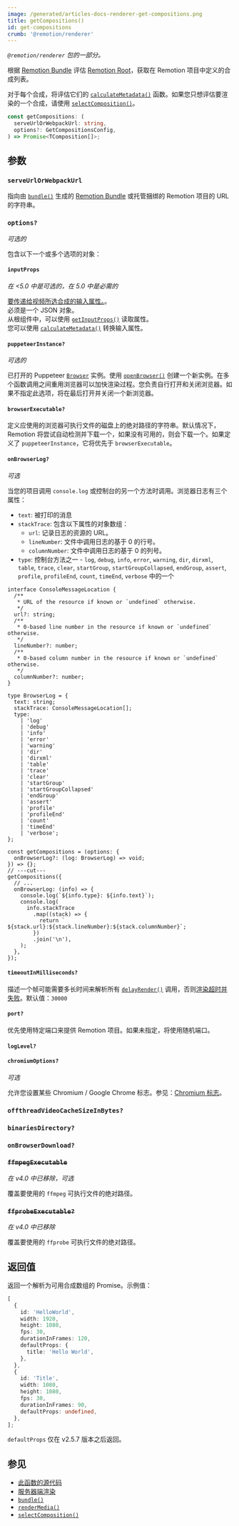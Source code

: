 ```yaml
---
image: /generated/articles-docs-renderer-get-compositions.png
title: getCompositions()
id: get-compositions
crumb: '@remotion/renderer'
---
```


_`@remotion/renderer` 包的一部分。_

根据 [Remotion Bundle](/docs/terminology/bundle) 评估 [Remotion Root](/docs/terminology/remotion-root)，获取在 Remotion 项目中定义的合成列表。

对于每个合成，将评估它们的 [`calculateMetadata()`](/docs/composition#calculatemetadata) 函数。如果您只想评估要渲染的一个合成，请使用 [`selectComposition()`](/docs/renderer/select-composition)。

```ts
const getCompositions: (
  serveUrlOrWebpackUrl: string,
  options?: GetCompositionsConfig,
) => Promise<TComposition[]>;
```

## 参数

### `serveUrlOrWebpackUrl`

指向由 [`bundle()`](/docs/bundle) 生成的 [Remotion Bundle](/docs/terminology/bundle) 或托管捆绑的 Remotion 项目的 URL 的字符串。

### `options?`

_可选的_

包含以下一个或多个选项的对象：

#### `inputProps`

_在 &lt;5.0 中是可选的，在 5.0 中是必需的_

[要传递给视频所选合成的输入属性。](/docs/passing-props#passing-input-props-in-the-cli)。  
必须是一个 JSON 对象。  
从根组件中，可以使用 [`getInputProps()`](/docs/get-input-props) 读取属性。  
您可以使用 [`calculateMetadata()`](/docs/calculate-metadata) 转换输入属性。

#### `puppeteerInstance?`<AvailableFrom v="3.0.0" />

_可选的_

已打开的 Puppeteer [`Browser`](/docs/renderer/open-browser) 实例。使用 [`openBrowser()`](/docs/renderer/open-browser) 创建一个新实例。在多个函数调用之间重用浏览器可以加快渲染过程。您负责自行打开和关闭浏览器。如果不指定此选项，将在最后打开并关闭一个新浏览器。

#### `browserExecutable?`<AvailableFrom v="2.3.1" />

定义应使用的浏览器可执行文件的磁盘上的绝对路径的字符串。默认情况下，Remotion 将尝试自动检测并下载一个，如果没有可用的，则会下载一个。如果定义了 `puppeteerInstance`，它将优先于 `browserExecutable`。

#### `onBrowserLog?`<AvailableFrom v="3.0.0" />

_可选_

当您的项目调用 `console.log` 或控制台的另一个方法时调用。浏览器日志有三个属性：

- `text`: 被打印的消息
- `stackTrace`: 包含以下属性的对象数组：
  - `url`: 记录日志的资源的 URL。
  - `lineNumber`: 文件中调用日志的基于 0 的行号。
  - `columnNumber`: 文件中调用日志的基于 0 的列号。
- `type`: 控制台方法之一 - `log`, `debug`, `info`, `error`, `warning`, `dir`, `dirxml`, `table`, `trace`, `clear`, `startGroup`, `startGroupCollapsed`, `endGroup`, `assert`, `profile`, `profileEnd`, `count`, `timeEnd`, `verbose` 中的一个

```tsx twoslash
interface ConsoleMessageLocation {
  /**
   * URL of the resource if known or `undefined` otherwise.
   */
  url?: string;
  /**
   * 0-based line number in the resource if known or `undefined` otherwise.
   */
  lineNumber?: number;
  /**
   * 0-based column number in the resource if known or `undefined` otherwise.
   */
  columnNumber?: number;
}

type BrowserLog = {
  text: string;
  stackTrace: ConsoleMessageLocation[];
  type:
    | 'log'
    | 'debug'
    | 'info'
    | 'error'
    | 'warning'
    | 'dir'
    | 'dirxml'
    | 'table'
    | 'trace'
    | 'clear'
    | 'startGroup'
    | 'startGroupCollapsed'
    | 'endGroup'
    | 'assert'
    | 'profile'
    | 'profileEnd'
    | 'count'
    | 'timeEnd'
    | 'verbose';
};

const getCompositions = (options: {
  onBrowserLog?: (log: BrowserLog) => void;
}) => {};
// ---cut---
getCompositions({
  // ...
  onBrowserLog: (info) => {
    console.log(`${info.type}: ${info.text}`);
    console.log(
      info.stackTrace
        .map((stack) => {
          return `  ${stack.url}:${stack.lineNumber}:${stack.columnNumber}`;
        })
        .join('\n'),
    );
  },
});
```

#### `timeoutInMilliseconds?`<AvailableFrom v="2.6.3" />

描述一个帧可能需要多长时间来解析所有 [`delayRender()`](/docs/delay-render) 调用，否则[渲染超时并失败](/docs/timeout)。默认值：`30000`

#### `port?`

优先使用特定端口来提供 Remotion 项目。如果未指定，将使用随机端口。

#### `logLevel?`<AvailableFrom v="4.0.0"/>

<Options id="log" />

#### `chromiumOptions?`<AvailableFrom v="2.6.5" />

_可选_

允许您设置某些 Chromium / Google Chrome 标志。参见：[Chromium 标志](/docs/chromium-flags)。

### `offthreadVideoCacheSizeInBytes?`<AvailableFrom v="4.0.23"/>

<Options id="offthreadvideo-cache-size-in-bytes" />

### `binariesDirectory?`<AvailableFrom v="4.0.120" />

<Options id="binaries-directory" />

### `onBrowserDownload?`<AvailableFrom v="4.0.137" />

<Options id="on-browser-download" />

### ~~`ffmpegExecutable`~~

_在 v4.0 中已移除，可选_

覆盖要使用的 `ffmpeg` 可执行文件的绝对路径。

### ~~`ffprobeExecutable?`~~ <AvailableFrom v="3.0.17" />

_在 v4.0 中已移除_

覆盖要使用的 `ffprobe` 可执行文件的绝对路径。

## 返回值

返回一个解析为可用合成数组的 Promise。示例值：

```ts twoslash
[
  {
    id: 'HelloWorld',
    width: 1920,
    height: 1080,
    fps: 30,
    durationInFrames: 120,
    defaultProps: {
      title: 'Hello World',
    },
  },
  {
    id: 'Title',
    width: 1080,
    height: 1080,
    fps: 30,
    durationInFrames: 90,
    defaultProps: undefined,
  },
];
```

`defaultProps` 仅在 v2.5.7 版本之后返回。

## 参见

- [此函数的源代码](https://github.com/remotion-dev/remotion/blob/main/packages/renderer/src/get-compositions.ts)
- [服务器端渲染](/docs/ssr)
- [`bundle()`](/docs/bundle)
- [`renderMedia()`](/docs/renderer/render-media)
- [`selectComposition()`](/docs/renderer/select-composition)

